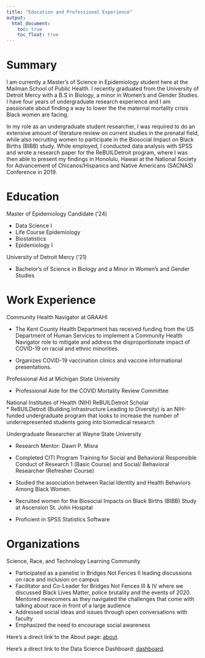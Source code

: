 ---
title: "Education and Professional Experience"
output: 
  html_document:
    toc: true
    toc_float: true
---

# Summary

I am currently a Master's of Science in Epidemiology student here at the Mailman School of Public Health. I recently graduated from the University of Detroit Mercy with a B.S in Biology, a minor in Women’s and Gender Studies. I have four years of undergraduate research experience and I am passionate about finding a way to lower the the maternal mortality crisis Black women are facing.

In my role as an undergraduate student researcher, I was required to do an extensive amount of literature review on current studies in the prenatal field, while also recruiting women to participate in the Biosocial Impact on Black Births 
(BIBB) study. While employed, I conducted data analysis with SPSS and wrote a research paper for the ReBUILDetroit program, where I was then able to present my findings in Honolulu, Hawaii at the National Society for Advancement of Chicanos/Hispanics and Native Americans (SACNAS) Conference in 2019.

# Education

Master of Epidemiology Candidate ('24) 

  * Data Science I
  * Life Course Epidemiology
  * Biostatistics
  * Epidemiology I
  
University of Detroit Mercy ('21)

* Bachelor's of Science in Biology and a Minor in Women's and Gender Studies

# Work Experience

Community Health Navigator at GRAAHI

* The Kent County Health Department has received funding from the US Department of Human Services to implement a Community Health Navigator role to mitigate and address the disproportionate impact of COVID-19 on racial and ethnic minorities.

* Organizes COVID-19 vaccination clinics and vaccine informational presentations.


Professional Aid at Michigan State University

* Professional Aide for the COVID Mortality Review Committee

National Institutes of Health (NIH) ReBUILDetroit Scholar                 
* ReBUILDetroit (Building Infrastructure Leading to Diversity) is an NIH-funded undergraduate program that looks to increase the number of underrepresented students going into biomedical research

Undergraduate Researcher at Wayne State University

* Research Mentor: Dawn P. Misra

* Completed CITI Program Training for Social and Behavioral Responsible Conduct of Research 1 (Basic Course) and Social/ Behavioral Researcher (Refresher Course)
* Studied the association between Racial Identity and Health Behaviors Among Black Women.

* Recruited women for the Biosocial Impacts on Black Births (BIBB) Study at Ascension St. John Hospital

* Proficient in SPSS Statistics Software

# Organizations

Science, Race, and Technology Learning Community

* Participated as a panelist in Bridges Not Fences II leading discussions on race and inclusion on campus
* Facilitator and Co-Leader for Bridges Not Fences III & IV where we discussed Black Lives Matter, police brutality and the events of 2020. Mentored newcomers as they navigated the challenges that come with talking about race in front of a large audience
* Addressed social ideas and issues through open conversations with faculty 
* Emphasized the need to encourage social awareness



Here's a direct link to the About page: [about](about.html).

Here's a direct link to the Data Science Dashboard: [dashboard](dashboard.html).





